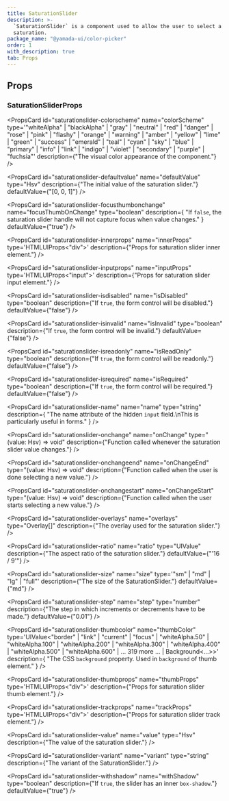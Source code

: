 ```yaml
---
title: SaturationSlider
description: >-
  `SaturationSlider` is a component used to allow the user to select a color
  saturation.
package_name: "@yamada-ui/color-picker"
order: 1
with_description: true
tab: Props
---
```


## Props

### SaturationSliderProps

<PropsCard
  id="saturationslider-colorscheme"
  name="colorScheme"
  type='"whiteAlpha" | "blackAlpha" | "gray" | "neutral" | "red" | "danger" | "rose" | "pink" | "flashy" | "orange" | "warning" | "amber" | "yellow" | "lime" | "green" | "success" | "emerald" | "teal" | "cyan" | "sky" | "blue" | "primary" | "info" | "link" | "indigo" | "violet" | "secondary" | "purple" | "fuchsia"'
  description={"The visual color appearance of the component."}
/>

<PropsCard
  id="saturationslider-defaultvalue"
  name="defaultValue"
  type="Hsv"
  description={"The initial value of the saturation slider."}
  defaultValue={"[0, 0, 1]"}
/>

<PropsCard
  id="saturationslider-focusthumbonchange"
  name="focusThumbOnChange"
  type="boolean"
  description={
    "If `false`, the saturation slider handle will not capture focus when value changes."
  }
  defaultValue={"true"}
/>

<PropsCard
  id="saturationslider-innerprops"
  name="innerProps"
  type='HTMLUIProps<"div">'
  description={"Props for saturation slider inner element."}
/>

<PropsCard
  id="saturationslider-inputprops"
  name="inputProps"
  type='HTMLUIProps<"input">'
  description={"Props for saturation slider input element."}
/>

<PropsCard
  id="saturationslider-isdisabled"
  name="isDisabled"
  type="boolean"
  description={"If `true`, the form control will be disabled."}
  defaultValue={"false"}
/>

<PropsCard
  id="saturationslider-isinvalid"
  name="isInvalid"
  type="boolean"
  description={"If `true`, the form control will be invalid."}
  defaultValue={"false"}
/>

<PropsCard
  id="saturationslider-isreadonly"
  name="isReadOnly"
  type="boolean"
  description={"If `true`, the form control will be readonly."}
  defaultValue={"false"}
/>

<PropsCard
  id="saturationslider-isrequired"
  name="isRequired"
  type="boolean"
  description={"If `true`, the form control will be required."}
  defaultValue={"false"}
/>

<PropsCard
  id="saturationslider-name"
  name="name"
  type="string"
  description={
    "The name attribute of the hidden `input` field.\nThis is particularly useful in forms."
  }
/>

<PropsCard
  id="saturationslider-onchange"
  name="onChange"
  type="(value: Hsv) => void"
  description={"Function called whenever the saturation slider value changes."}
/>

<PropsCard
  id="saturationslider-onchangeend"
  name="onChangeEnd"
  type="(value: Hsv) => void"
  description={"Function called when the user is done selecting a new value."}
/>

<PropsCard
  id="saturationslider-onchangestart"
  name="onChangeStart"
  type="(value: Hsv) => void"
  description={"Function called when the user starts selecting a new value."}
/>

<PropsCard
  id="saturationslider-overlays"
  name="overlays"
  type="Overlay[]"
  description={"The overlay used for the saturation slider."}
/>

<PropsCard
  id="saturationslider-ratio"
  name="ratio"
  type="UIValue<number>"
  description={"The aspect ratio of the saturation slider."}
  defaultValue={"'16 / 9'"}
/>

<PropsCard
  id="saturationslider-size"
  name="size"
  type='"sm" | "md" | "lg" | "full"'
  description={"The size of the SaturationSlider."}
  defaultValue={"md"}
/>

<PropsCard
  id="saturationslider-step"
  name="step"
  type="number"
  description={"The step in which increments or decrements have to be made."}
  defaultValue={"0.01"}
/>

<PropsCard
  id="saturationslider-thumbcolor"
  name="thumbColor"
  type='UIValue<"border" | "link" | "current" | "focus" | "whiteAlpha.50" | "whiteAlpha.100" | "whiteAlpha.200" | "whiteAlpha.300" | "whiteAlpha.400" | "whiteAlpha.500" | "whiteAlpha.600" | ... 319 more ... | Background<...>>'
  description={
    "The CSS `background` property. Used in `background` of thumb element."
  }
/>

<PropsCard
  id="saturationslider-thumbprops"
  name="thumbProps"
  type='HTMLUIProps<"div">'
  description={"Props for saturation slider thumb element."}
/>

<PropsCard
  id="saturationslider-trackprops"
  name="trackProps"
  type='HTMLUIProps<"div">'
  description={"Props for saturation slider track element."}
/>

<PropsCard
  id="saturationslider-value"
  name="value"
  type="Hsv"
  description={"The value of the saturation slider."}
/>

<PropsCard
  id="saturationslider-variant"
  name="variant"
  type="string"
  description={"The variant of the SaturationSlider."}
/>

<PropsCard
  id="saturationslider-withshadow"
  name="withShadow"
  type="boolean"
  description={"If `true`, the slider has an inner `box-shadow`."}
  defaultValue={"true"}
/>
